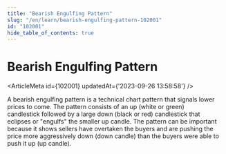 ```yaml
---
title: "Bearish Engulfing Pattern"
slug: "/en/learn/bearish-engulfing-pattern-102001"
id: "102001"
hide_table_of_contents: true
---
```



# Bearish Engulfing Pattern

<ArticleMeta id={102001} updatedAt={'2023-09-26 13:58:58'} />
<div className='border-solid border-b border-t-0 my-4 border-[var(--ifm-color-gray-300)]' />

A bearish engulfing pattern is a technical chart pattern that signals lower prices to come. The pattern consists of an up (white or green) candlestick followed by a large down (black or red) candlestick that eclipses or "engulfs" the smaller up candle. The pattern can be important because it shows sellers have overtaken the buyers and are pushing the price more aggressively down (down candle) than the buyers were able to push it up (up candle).
